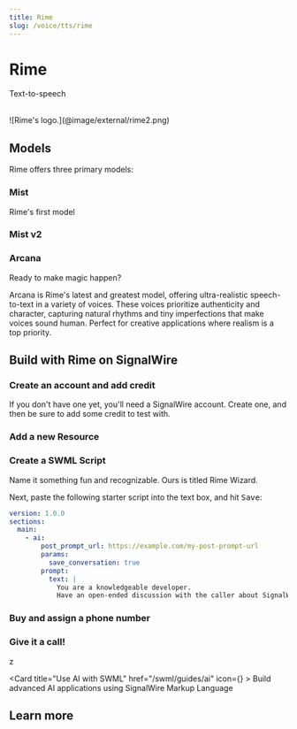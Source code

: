 ```yaml
---
title: Rime
slug: /voice/tts/rime
---
```


# Rime

<Subtitle>Text-to-speech</Subtitle><br/><br/>


<Frame>
    ![Rime's logo.](@image/external/rime2.png)
</Frame>

## Models

Rime offers three primary models:

### Mist

Rime's first model

### Mist v2



### Arcana

Ready to make magic happen?

Arcana is Rime's latest and greatest model, offering ultra-realistic speech-to-text in a variety of voices.
These voices prioritize authenticity and character, capturing natural rhythms and tiny imperfections that make voices sound human.
Perfect for creative applications where realism is a top priority.

## Build with Rime on SignalWire

<Steps>

### Create an account and add credit

If you don't have one yet, you'll need a SignalWire account.
Create one, and then be sure to add some credit to test with.

### Add a new Resource

<AddResource/>

### Create a SWML Script

Name it something fun and recognizable.
Ours is titled Rime Wizard.

Next, paste the following starter script into the text box, and hit <kbd>Save</kbd>:

```yaml andJson
version: 1.0.0
sections:
  main:
    - ai:
        post_prompt_url: https://example.com/my-post-prompt-url
        params:
          save_conversation: true
        prompt:
          text: |
            You are a knowledgeable developer. 
            Have an open-ended discussion with the caller about SignalWire and programmable communications.
```

### Buy and assign a phone number

### Give it a call!

z

</Steps>

<CardGroup>

   <Card
        title="Use AI with SWML"
        href="/swml/guides/ai"
        icon={<LiaCodeSolid />}
    >
    Build advanced AI applications using SignalWire Markup Language
</Card>

</CardGroup>

## Learn more

<CardGroup>


</CardGroup>